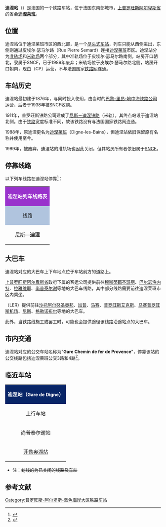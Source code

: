 {{Infobox station
| name          =迪涅站<br>Gare de Digne
| type          = [[法国铁路|法国铁路]]
| image = File:Gare SNCF de Digne.JPG
|image_caption = 迪涅站（米轨场站房）
| address       = {{FRA}}[[上普罗旺斯阿尔卑斯省|上普罗旺斯阿尔卑斯省]][[迪涅莱班|迪涅莱班]]
| latd          = 44
| latm          = 05
| lats          = 19
| latNS         = N
| longd         = 6
| longm         = 13
| longs         = 23
| longEW        = E
| operator = {{link-fr|普罗旺斯铁路公司|Chemins de fer de Provence}}
| coordinates_display = yes
| iso_region    = FR
| line          = 
* {{link-fr|圣奥邦－迪涅铁路|Ligne de Saint-Auban à Digne}}（已废弃）
* [[尼斯－迪涅铁路|尼斯－迪涅铁路]]（米轨）
| platform      = 2
| tracks        = 2
| elevation = 596米
| opened        = 
*1876年11月27日（准轨场）
*1911年7月3日（米轨场）
| rebuilt = 
| status = 使用中（米轨场）
| closed        = 
* 1989年（准轨场）
| passengers= 
| pass_year= 201
| station_type = 客运车站
| connections = 
*{{link-fr|普罗旺斯客运公司|LER Provence-Alpes-Côte d'Azur}}
*上普罗旺斯阿尔卑斯城际客运
*迪涅莱班城市公共交通
| route_map =
| map_locator   = 
| note =
}}

'''迪涅站'''（{{lang-fr|Gare de Digne}}）是法国的一个铁路车站，位于法国东南部城市，[[上普罗旺斯阿尔卑斯省|上普罗旺斯阿尔卑斯省]]的省会'''[[迪涅莱班|迪涅莱班]]'''。

==位置==

迪涅站位于迪涅莱班市区的西北部，是一个[[尽头式车站|尽头式车站]]，列车只能从西侧进出，东侧则通过皮埃尔·瑟马尔路（Rue Pierre Semard）连接[[迪涅莱班|迪涅莱班]]市区。迪涅站分为[[准轨场|准轨场]]和[[米轨场|米轨场]]两个部分，其中准轨场位于皮埃尔·瑟马尔路南侧，站房开口朝北，隶属于SNCF，已于1989年废弃；米轨场位于皮埃尔·瑟马尔路北侧，站房开口朝南，现由{{link-fr|普罗旺斯铁路公司|Chemins de fer de Provence}}（CP）运营，不与法国国家[[铁路网|铁路网]]连通。

==车站历史==

迪涅站最初建于1876年，与{{link-fr|圣奥邦－迪涅铁路|Ligne de Saint-Auban à Digne}}同时投入使用，由当时的[[巴黎-里昂-地中海铁路公司|巴黎-里昂-地中海铁路公司]]运营，后者于1938年被SNCF收购。

1911年，普罗旺斯铁路公司建成了[[尼斯－迪涅铁路|尼斯－迪涅铁路]]（米轨），其终点站设于迪涅站北侧。由于[[铁路|铁路]]宽度标准不同，故该铁路没有与法国国家铁路网连通。

1988年，原迪涅更名为[[迪涅莱班|迪涅莱班]]（Digne-les-Bains），但迪涅站依旧保留原有名称并使用至今。

1989年，{{link-fr|圣奥邦－迪涅铁路|Ligne de Saint-Auban à Digne}}被废弃，迪涅站的准轨场也因此关闭，但其站房所有者依旧属于[[SNCF|SNCF]]。

== 停靠线路 ==

{{动态列表|最后更新时间：2016年6月10日。本章节内容仅供参考，不排除临时性的变更。欢迎修正和补充}}

以下列车线路在迪涅站停靠<ref>{{Cite web|url=http://tourisme.trainprovence.com/fiche-horaires-interurbains/|title=尼斯-迪涅铁路列车时刻表|accessdate=2016-06-10|author=SNCF|date=|language=法语|publisher=SNCF}}</ref>：

{| class="wikitable" 
|colspan="5" style="background:#9932CC" align="center" |<font color=#FFFFFF>'''迪涅站列车线路表'''</font>
|-
!style="background:#B0C4DE"| 线路
!style="background:#B0C4DE"|车种
!style="background:#B0C4DE"|上一站
!style="background:#B0C4DE"|下一站
!style="background:#B0C4DE"|运行频率
|-
|[[尼斯CP站|尼斯]]—'''迪涅'''
| rowspan="1" align="center"|Train
|[[菲勒奥湖站|菲勒奥湖]]
|（终点）
|每天4班往返
|}

==大巴车==

迪涅站对应的大巴车上下车地点位于车站前方的道路上。

[[上普罗旺斯阿尔卑斯省|上普罗旺斯阿尔卑斯省]]政府下属的客运公司提供前往[[穆斯蒂耶圣玛丽|穆斯蒂耶圣玛丽]]、[[巴尔瑟洛内特|巴尔瑟洛内特]]、[[拉雅维耶|拉雅维耶]]、[[尚普泰尔谢|尚普泰尔谢]]等地的大巴车线路，其中部分线路需要前往迪涅莱班市区内乘坐。

{{link-fr|普罗旺斯客运公司|LER Provence-Alpes-Côte d'Azur}}（LER）提供前往[[沙托阿尔努圣奥邦|沙托阿尔努圣奥邦]]、[[加普|加普]]、[[马赛|马赛]]、[[普罗旺斯艾克斯|普罗旺斯艾克斯]]、[[马赛普罗旺斯机场|马赛普罗旺斯机场]]、[[尼斯|尼斯]]、[[格勒诺布尔|格勒诺布尔]]等地的大巴车。

此外，当铁路线施工或罢工时，{{link-fr|普罗旺斯铁路公司|Chemins de fer de Provence}}可能也会提供途径该线路沿途站点的大巴车。

==市内交通==

迪涅站对应的公交车站名称为"'''Gare Chemin de fer de Provence'''"，停靠该站的公交线路包括迪涅莱班公交3路和4路<ref>{{Cite web|url=http://www.dignelesbains.fr/wp-content/uploads/2015/04/planResauTUD_Web1.pdf|title=迪涅莱班市区公交线路地图查询|accessdate=1|author=（城市公共交通公司）|date=|language=法语|publisher=|archive-url=https://web.archive.org/web/20160809085503/http://www.dignelesbains.fr/wp-content/uploads/2015/04/planResauTUD_Web1.pdf|archive-date=2016-08-09|dead-url=yes}}</ref>。

==临近车站==

{|class="wikitable mw-collapsible" style="margin: 0 auto; width:42em;"
|colspan="3" style="background:#082567" align="center"|<font color=#FFFFFF>'''迪涅站（<span style="font-size:11pt;">Gare de Digne</span>）'''</font>
|-
!上行车站
!线路
!下行车站
|-
|align="center" |<s>尚普泰尔谢站</s>
|align="center" |'''<s>圣奥班－迪涅铁路</s>'''
|align="center" |（终点）
|-
|align="center" |[[菲勒奥湖站|菲勒奥湖站]]
|align="center" |'''[[尼斯－迪涅铁路|尼斯－迪涅铁路]]'''（米轨铁路）
|align="center" |（终点）
|}

*注：<s>划线的为已关闭的线路及车站</s>

== 参考文献 ==
{{Reflist}}

{{法国主要火车站列表}}

[[Category:普罗旺斯-阿尔卑斯-蓝色海岸大区铁路车站|Category:普罗旺斯-阿尔卑斯-蓝色海岸大区铁路车站]]